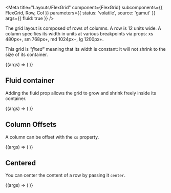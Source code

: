 
<Meta
  title="Layouts/FlexGrid"
  component={FlexGrid}
  subcomponents={{ FlexGrid, Row, Col }}
  parameters={{ status: 'volatile', source: 'gamut' }}
  args={{ fluid: true }}
/>

The grid layout is composed of rows of columns. A row is 12 units wide. A
column specifies its width in units at various breakpoints via props: xs
480px+, sm 768px+, md 1024px+, lg 1200px+.

This grid is _"fixed"_ meaning that its width is constant: it will
not shrink to the size of its container.

<Canvas>
  <Story name="Fixed Grid Default">
    {(args) => (
      <FlexGrid {...defaultGridProps} {...args}>
        <Row>
          <Col xs={12} sm={3} md={2} lg={1}>
            <ExampleBox />
          </Col>
          <Col xs={6} sm={6} md={8} lg={10}>
            <ExampleBox />
          </Col>
          <Col xs={6} sm={3} md={2} lg={1}>
            <ExampleBox />
          </Col>
        </Row>
        <Row>
          <Col xs={12} sm={2}>
            <ExampleBox />
          </Col>
          <Col xs={12} sm={2}>
            <ExampleBox />
          </Col>
          <Col xs={12} sm={2}>
            <ExampleBox />
          </Col>
          <Col xs={12} sm={2}>
            <ExampleBox />
          </Col>
          <Col xs={12} sm={2}>
            <ExampleBox />
          </Col>
          <Col xs={12} sm={2}>
            <ExampleBox />
          </Col>
        </Row>
      </FlexGrid>
    )}
  </Story>
</Canvas>

<Props story="Fixed Grid Default" />

## Fluid container

Adding the fluid prop allows the grid to grow and shrink freely inside its
container.

<Canvas>
  <Story name="Fluid Container">
    {(args) => (
      <FlexGrid {...defaultGridProps} fluid>
        <Row>
          <Col xs={12} sm={3} md={2} lg={1}>
            <ExampleBox />
          </Col>
          <Col xs={6} sm={6} md={8} lg={10}>
            <ExampleBox />
          </Col>
          <Col xs={6} sm={3} md={2} lg={1}>
            <ExampleBox />
          </Col>
        </Row>
        <Row>
          <Col xs={12} sm={2}>
            <ExampleBox />
          </Col>
          <Col xs={12} sm={2}>
            <ExampleBox />
          </Col>
          <Col xs={12} sm={2}>
            <ExampleBox />
          </Col>
          <Col xs={12} sm={2}>
            <ExampleBox />
          </Col>
          <Col xs={12} sm={2}>
            <ExampleBox />
          </Col>
          <Col xs={12} sm={2}>
            <ExampleBox />
          </Col>
        </Row>
      </FlexGrid>
    )}
  </Story>
</Canvas>

## Column Offsets

A column can be offset with the `xs` property.

<Canvas>
  <Story name="Column Offsets">
    {(args) => (
      <FlexGrid fluid {...defaultGridProps}>
        <Row>
          <Col xsOffset={11} xs={1}>
            <ExampleBox />
          </Col>
          <Col xsOffset={10} xs={2}>
            <ExampleBox />
          </Col>
          <Col xsOffset={9} xs={3}>
            <ExampleBox />
          </Col>
          <Col xsOffset={8} xs={4}>
            <ExampleBox />
          </Col>
          <Col xsOffset={7} xs={5}>
            <ExampleBox />
          </Col>
          <Col xsOffset={6} xs={6}>
            <ExampleBox />
          </Col>
          <Col xsOffset={5} xs={7}>
            <ExampleBox />
          </Col>
          <Col xsOffset={4} xs={8}>
            <ExampleBox />
          </Col>
          <Col xsOffset={3} xs={9}>
            <ExampleBox />
          </Col>
          <Col xsOffset={2} xs={10}>
            <ExampleBox />
          </Col>
          <Col xsOffset={1} xs={11}>
            <ExampleBox />
          </Col>
        </Row>
      </FlexGrid>
    )}
  </Story>
</Canvas>

## Centered

You can center the content of a row by passing it `center`.

<Canvas>
  <Story name="Centered">
    {(args) => (
      <FlexGrid fluid {...defaultGridProps}>
        <Row>
          <Col xs={12}>
            <Row center="xs">
              <Col xs={6}>
                <ExampleBox />
              </Col>
            </Row>
          </Col>
        </Row>
      </FlexGrid>
    )}
  </Story>
</Canvas>
